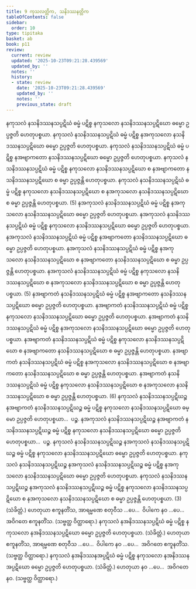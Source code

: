 ```yaml
---
title: 9 ကုသလတ္တိက, သနိဒဿနတ္တိက
tableOfContents: false
sidebar:
  order: 10
type: tipitaka
basket: ab
book: p11
review:
  current: review
  updated: '2025-10-23T09:21:28.439569'
  updated_by: ''
  notes: ''
  history:
  - state: review
    date: '2025-10-23T09:21:28.439569'
    updated_by: ''
    notes: ''
    previous_state: draft
---
```



<ReviewStatus review={frontmatter.review} showDetails={true} />

<HypothesisAnnotation frontmatter={frontmatter} />

<DynamicBreadcrumb />

<Division number="36" book="p11" e="ch" v="40" p="147">

<Paragraph number="82" book="p11">
နကုသလံ နသနိဒဿနသပ္ပဋိဃံ ဓမ္မံ ပဋိစ္စ နကုသလော နသနိဒဿနသပ္ပဋိဃော ဓမ္မော ဥပ္ပဇ္ဇတိ ဟေတုပစ္စယာ. နကုသလံ နသနိဒဿနသပ္ပဋိဃံ ဓမ္မံ ပဋိစ္စ နအကုသလော နသနိဒဿနသပ္ပဋိဃော ဓမ္မော ဥပ္ပဇ္ဇတိ ဟေတုပစ္စယာ. နကုသလံ နသနိဒဿနသပ္ပဋိဃံ ဓမ္မံ ပဋိစ္စ နအဗျာကတော နသနိဒဿနသပ္ပဋိဃော ဓမ္မော ဥပ္ပဇ္ဇတိ ဟေတုပစ္စယာ. နကုသလံ နသနိဒဿနသပ္ပဋိဃံ ဓမ္မံ ပဋိစ္စ နကုသလော နသနိဒဿနသပ္ပဋိဃော စ နအဗျာကတော နသနိဒဿနသပ္ပဋိဃော စ ဓမ္မာ ဥပ္ပဇ္ဇန္တိ ဟေတုပစ္စယာ. နကုသလံ နသနိဒဿနသပ္ပဋိဃံ ဓမ္မံ ပဋိစ္စ နကုသလော နသနိဒဿနသပ္ပဋိဃော စ နအကုသလော နသနိဒဿနသပ္ပဋိဃော စ ဓမ္မာ ဥပ္ပဇ္ဇန္တိ ဟေတုပစ္စယာ. (5)
</Paragraph>

<Paragraph number="83" book="p11">
နအကုသလံ နသနိဒဿနသပ္ပဋိဃံ ဓမ္မံ ပဋိစ္စ နအကုသလော နသနိဒဿနသပ္ပဋိဃော ဓမ္မော ဥပ္ပဇ္ဇတိ ဟေတုပစ္စယာ. နအကုသလံ နသနိဒဿနသပ္ပဋိဃံ ဓမ္မံ ပဋိစ္စ နကုသလော နသနိဒဿနသပ္ပဋိဃော ဓမ္မော ဥပ္ပဇ္ဇတိ ဟေတုပစ္စယာ. နအကုသလံ နသနိဒဿနသပ္ပဋိဃံ ဓမ္မံ ပဋိစ္စ နအဗျာကတော နသနိဒဿနသပ္ပဋိဃော ဓမ္မော ဥပ္ပဇ္ဇတိ ဟေတုပစ္စယာ. နအကုသလံ နသနိဒဿနသပ္ပဋိဃံ ဓမ္မံ ပဋိစ္စ နအကုသလော နသနိဒဿနသပ္ပဋိဃော စ နအဗျာကတော နသနိဒဿနသပ္ပဋိဃော စ ဓမ္မာ ဥပ္ပဇ္ဇန္တိ ဟေတုပစ္စယာ. နအကုသလံ နသနိဒဿနသပ္ပဋိဃံ ဓမ္မံ ပဋိစ္စ နကုသလော နသနိဒဿနသပ္ပဋိဃော စ နအကုသလော နသနိဒဿနသပ္ပဋိဃော စ ဓမ္မာ ဥပ္ပဇ္ဇန္တိ ဟေတုပစ္စယာ. (5)
</Paragraph>

<Paragraph number="84" book="p11">
နအဗျာကတံ နသနိဒဿနသပ္ပဋိဃံ ဓမ္မံ ပဋိစ္စ နအဗျာကတော နသနိဒဿနသပ္ပဋိဃော ဓမ္မော ဥပ္ပဇ္ဇတိ ဟေတုပစ္စယာ. နအဗျာကတံ နသနိဒဿနသပ္ပဋိဃံ ဓမ္မံ ပဋိစ္စ နကုသလော နသနိဒဿနသပ္ပဋိဃော ဓမ္မော ဥပ္ပဇ္ဇတိ ဟေတုပစ္စယာ. နအဗျာကတံ နသနိဒဿနသပ္ပဋိဃံ ဓမ္မံ ပဋိစ္စ နအကုသလော နသနိဒဿနသပ္ပဋိဃော ဓမ္မော ဥပ္ပဇ္ဇတိ ဟေတုပစ္စယာ. နအဗျာကတံ နသနိဒဿနသပ္ပဋိဃံ ဓမ္မံ ပဋိစ္စ နကုသလော နသနိဒဿနသပ္ပဋိဃော စ နအဗျာကတော နသနိဒဿနသပ္ပဋိဃော စ ဓမ္မာ ဥပ္ပဇ္ဇန္တိ ဟေတုပစ္စယာ. နအဗျာကတံ နသနိဒဿနသပ္ပဋိဃံ ဓမ္မံ ပဋိစ္စ နအကုသလော နသနိဒဿနသပ္ပဋိဃော စ နအဗျာကတော နသနိဒဿနသပ္ပဋိဃော စ ဓမ္မာ ဥပ္ပဇ္ဇန္တိ ဟေတုပစ္စယာ. နအဗျာကတံ နသနိဒဿနသပ္ပဋိဃံ ဓမ္မံ ပဋိစ္စ နကုသလော နသနိဒဿနသပ္ပဋိဃော စ နအကုသလော နသနိဒဿနသပ္ပဋိဃော စ ဓမ္မာ ဥပ္ပဇ္ဇန္တိ ဟေတုပစ္စယာ. (6)
</Paragraph>

<Paragraph number="85" book="p11">
နကုသလံ နသနိဒဿနသပ္ပဋိဃဉ္စ နအဗျာကတံ နသနိဒဿနသပ္ပဋိဃဉ္စ ဓမ္မံ ပဋိစ္စ နကုသလော နသနိဒဿနသပ္ပဋိဃော ဓမ္မော ဥပ္ပဇ္ဇတိ ဟေတုပစ္စယာ…  ပဉ္စ.
</Paragraph>

<Paragraph number="86" book="p11">
နအကုသလံ နသနိဒဿနသပ္ပဋိဃဉ္စ နအဗျာကတံ နသနိဒဿနသပ္ပဋိဃဉ္စ ဓမ္မံ ပဋိစ္စ နကုသလော နသနိဒဿနသပ္ပဋိဃော ဓမ္မော ဥပ္ပဇ္ဇတိ ဟေတုပစ္စယာ…  ပဉ္စ.
</Paragraph>

<Paragraph number="87" book="p11">
နကုသလံ နသနိဒဿနသပ္ပဋိဃဉ္စ နအကုသလံ နသနိဒဿနသပ္ပဋိဃဉ္စ ဓမ္မံ ပဋိစ္စ နကုသလော နသနိဒဿနသပ္ပဋိဃော ဓမ္မော ဥပ္ပဇ္ဇတိ ဟေတုပစ္စယာ. နကုသလံ နသနိဒဿနသပ္ပဋိဃဉ္စ နအကုသလံ နသနိဒဿနသပ္ပဋိဃဉ္စ ဓမ္မံ ပဋိစ္စ နအကုသလော နသနိဒဿနသပ္ပဋိဃော ဓမ္မော ဥပ္ပဇ္ဇတိ ဟေတုပစ္စယာ. နကုသလံ နသနိဒဿနသပ္ပဋိဃဉ္စ နအကုသလံ နသနိဒဿနသပ္ပဋိဃဉ္စ ဓမ္မံ ပဋိစ္စ နကုသလော နသနိဒဿနသပ္ပဋိဃော စ နအကုသလော နသနိဒဿနသပ္ပဋိဃော စ ဓမ္မာ ဥပ္ပဇ္ဇန္တိ ဟေတုပစ္စယာ. (3) (သံခိတ္တံ.)
</Paragraph>

<Paragraph number="88" book="p11">
ဟေတုယာ ဧကူနတိံသ, အာရမ္မဏေ စတုဝီသ …ပေ…  ဝိပါကေ နဝ …ပေ…  အဝိဂတေ ဧကူနတိံသ. (သဗ္ဗတ္ထ ဝိတ္ထာရော.)
</Paragraph>

</Division>
<Division number="37" book="p11" e="ch" v="40" p="149">

<Paragraph number="89" book="p11">
နကုသလံ နအနိဒဿနသပ္ပဋိဃံ ဓမ္မံ ပဋိစ္စ နကုသလော နအနိဒဿနသပ္ပဋိဃော ဓမ္မော ဥပ္ပဇ္ဇတိ ဟေတုပစ္စယာ. (သံခိတ္တံ.)
</Paragraph>

<Paragraph number="90" book="p11">
ဟေတုယာ ဧကူနတိံသ, အာရမ္မဏေ စတုဝီသ …ပေ…  ဝိပါကေ နဝ …ပေ…  အဝိဂတေ ဧကူနတိံသ. (သဗ္ဗတ္ထ ဝိတ္ထာရော.)
</Paragraph>

</Division>
<Division number="38" book="p11" e="ch" v="40" p="149">

<Paragraph number="91" book="p11">
နကုသလံ နအနိဒဿနအပ္ပဋိဃံ ဓမ္မံ ပဋိစ္စ နကုသလော နအနိဒဿနအပ္ပဋိဃော ဓမ္မော ဥပ္ပဇ္ဇတိ ဟေတုပစ္စယာ. (သံခိတ္တံ.)
</Paragraph>

<Paragraph number="92" book="p11">
ဟေတုယာ နဝ …ပေ…  အဝိဂတေ နဝ. (သဗ္ဗတ္ထ ဝိတ္ထာရော.)
</Paragraph>
</Division>